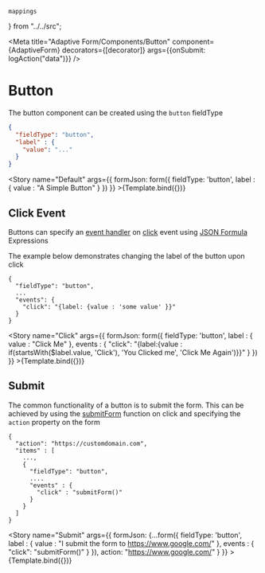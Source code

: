     mappings
} from "../../src";

<Meta title="Adaptive Form/Components/Button"
      component={AdaptiveForm}
      decorators={[decorator]}
      args={{onSubmit: logAction("data")}}
/>


# Button

The button component can be created using the `button` fieldType

```json
{
  "fieldType": "button",
  "label" : {
    "value": "..."
  }
}
```

<Story
    name="Default"
args={{
    formJson: form({
        fieldType: 'button',
        label : {
            value : "A Simple Button"
        }
    })
}} >{Template.bind({})}</Story>

## Click Event

Buttons can specify an
[event handler](https://git.corp.adobe.com/pages/livecycle/af2-docs/spec/latest/index.html#_event_handler) on
[click](https://git.corp.adobe.com/pages/livecycle/af2-docs/spec/latest/index.html#event-click) event using
[JSON Formula](https://git.corp.adobe.com/pages/livecycle/af2-docs/spec/latest/index.html#_expression_grammar)
Expressions

The example below demonstrates changing the label of the button upon click
```
{
  "fieldType": "button",
  ...
  "events": {
    "click": "{label: {value : 'some value' }}"
  }
}
```


<Story
    name="Click"
args={{
    formJson: form({
        fieldType: 'button',
        label : {
            value : "Click Me"
        },
        events : {
            "click": "{label:{value : if(startsWith($label.value, 'Click'), 'You Clicked me', 'Click Me Again')}}"
        }
    })
}} >{Template.bind({})}</Story>

## Submit

The common functionality of a button is to submit the form. This can be achieved by using the
[submitForm](https://git.corp.adobe.com/pages/livecycle/af2-docs/spec/latest/index.html#submit_form_function) function
on click and specifying the `action` property on the form

```
{
  "action": "https://customdomain.com",
  "items" : [
    ...,
    {
      "fieldType": "button",
      ....
      "events" : {
        "click" : "submitForm()"
      }
    }
  ]
}
```

<Story
    name="Submit"
    args={{
        formJson: {...form({
            fieldType: 'button',
            label : {
                value : "I submit the form to https://www.google.com/"
            },
            events : {
                "click": "submitForm()"
            }
        }),
        action: "https://www.google.com/"
        }
    }} >{Template.bind({})}</Story>
